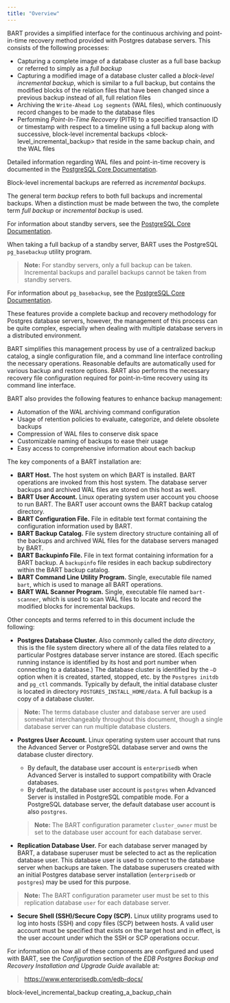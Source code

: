 ```yaml
---
title: "Overview"
---
```


<div id="overview" class="registered_link"></div>


BART provides a simplified interface for the continuous archiving and point-in-time recovery method provided with Postgres database servers. This consists of the following processes:

-   Capturing a complete image of a database cluster as a full base backup or referred to simply as a *full backup*
-   Capturing a modified image of a database cluster called a *block-level incremental backup*, which is similar to a full backup, but contains the modified blocks of the relation files that have been changed since a previous backup instead of all, full relation files
-   Archiving the `Write-Ahead Log segments` (WAL files), which continuously record changes to be made to the database files
-   Performing *Point-In-Time Recovery* (PITR) to a specified transaction ID or timestamp with respect to a timeline using a full backup along with successive, <span class="title-ref">block-level incremental backups &lt;block-level\_incremental\_backup&gt;</span> that reside in the same backup chain, and the WAL files

Detailed information regarding WAL files and point-in-time recovery is documented in the [PostgreSQL Core Documentation](https://www.postgresql.org/docs/current/static/continuous-archiving.html).

Block-level incremental backups are referred as *incremental backups*.

The general term *backup* refers to both full backups and incremental backups. When a distinction must be made between the two, the complete term *full backup* or *incremental backup* is used.

For information about standby servers, see the [PostgreSQL Core Documentation](https://www.postgresql.org/docs/current/static/high-availability.html).

When taking a full backup of a standby server, BART uses the PostgreSQL `pg_basebackup` utility program.

> **Note:** For standby servers, only a full backup can be taken. Incremental backups and parallel backups cannot be taken from standby servers.


For information about `pg_basebackup`, see the [PostgreSQL Core Documentation](https://www.postgresql.org/docs/current/static/app-pgbasebackup.html).

These features provide a complete backup and recovery methodology for Postgres database servers, however, the management of this process can be quite complex, especially when dealing with multiple database servers in a distributed environment.

BART simplifies this management process by use of a centralized backup catalog, a single configuration file, and a command line interface controlling the necessary operations. Reasonable defaults are automatically used for various backup and restore options. BART also performs the necessary recovery file configuration required for point-in-time recovery using its command line interface.

BART also provides the following features to enhance backup management:

-   Automation of the WAL archiving command configuration
-   Usage of retention policies to evaluate, categorize, and delete obsolete backups
-   Compression of WAL files to conserve disk space
-   Customizable naming of backups to ease their usage
-   Easy access to comprehensive information about each backup

The key components of a BART installation are:

-   **BART Host.** The host system on which BART is installed. BART operations are invoked from this host system. The database server backups and archived WAL files are stored on this host as well.
-   **BART User Account.** Linux operating system user account you choose to run BART. The BART user account owns the BART backup catalog directory.
-   **BART Configuration File.** File in editable text format containing the configuration information used by BART.
-   **BART Backup Catalog.** File system directory structure containing all of the backups and archived WAL files for the database servers managed by BART.
-   **BART Backupinfo File.** File in text format containing information for a BART backup. A `backupinfo` file resides in each backup subdirectory within the BART backup catalog.
-   **BART Command Line Utility Program.** Single, executable file named `bart`, which is used to manage all BART operations.
-   **BART WAL Scanner Program.** Single, executable file named `bart-scanner`, which is used to scan WAL files to locate and record the modified blocks for incremental backups.

Other concepts and terms referred to in this document include the following:

-   **Postgres Database Cluster.** Also commonly called the *data directory*, this is the file system directory where all of the data files related to a particular Postgres database server instance are stored. (Each specific running instance is identified by its host and port number when connecting to a database.) The database cluster is identified by the `–D` option when it is created, started, stopped, etc. by the `Postgres initdb` and `pg_ctl` commands. Typically by default, the initial database cluster is located in directory `POSTGRES_INSTALL_HOME/data`. A full backup is a copy of a database cluster.

> **Note:** The terms database cluster and database server are used somewhat interchangeably throughout this document, though a single database server can run multiple database clusters.
>
>

-   **Postgres User Account.** Linux operating system user account that runs the Advanced Server or PostgreSQL database server and owns the database cluster directory.

    -   By default, the database user account is `enterprisedb` when Advanced Server is installed to support compatibility with Oracle databases.
    -   By default, the database user account is `postgres` when Advanced Server is installed in PostgreSQL compatible mode. For a PostgreSQL database server, the default database user account is also `postgres`.

    > **Note:** The BART configuration parameter `cluster_owner` must be set to the database user account for each database server.
    >
    >

-   **Replication Database User.** For each database server managed by BART, a database superuser must be selected to act as the replication database user. This database user is used to connect to the database server when backups are taken. The database superusers created with an initial Postgres database server installation (`enterprisedb` or `postgres`) may be used for this purpose.

> **Note:** The BART configuration parameter user must be set to this replication database `user` for each database server.
>
>

-   **Secure Shell (SSH)/Secure Copy (SCP).** Linux utility programs used to log into hosts (SSH) and copy files (SCP) between hosts. A valid user account must be specified that exists on the target host and in effect, is the user account under which the SSH or SCP operations occur.

For information on how all of these components are configured and used with BART, see the *Configuration* section of the *EDB Postgres Backup and Recovery Installation and Upgrade Guide* available at:

> <https://www.enterprisedb.com/edb-docs/>

<div class="toctree" maxdepth="3">

block-level\_incremental\_backup creating\_a\_backup\_chain

</div>
